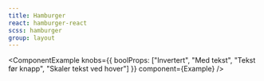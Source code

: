```yaml
---
title: Hamburger
react: hamburger-react
scss: hamburger
group: layout
---
```



<ComponentExample
    knobs={{ boolProps: ["Invertert", "Med tekst", "Tekst før knapp", "Skaler tekst ved hover"] }}
    component={Example}
/>
